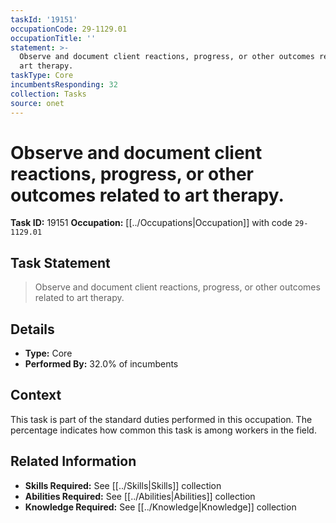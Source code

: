 ```yaml
---
taskId: '19151'
occupationCode: 29-1129.01
occupationTitle: ''
statement: >-
  Observe and document client reactions, progress, or other outcomes related to
  art therapy.
taskType: Core
incumbentsResponding: 32
collection: Tasks
source: onet
---
```

# Observe and document client reactions, progress, or other outcomes related to art therapy.

**Task ID:** 19151
**Occupation:** [[../Occupations|Occupation]] with code `29-1129.01`

## Task Statement

> Observe and document client reactions, progress, or other outcomes related to art therapy.

## Details

- **Type:** Core
- **Performed By:** 32.0% of incumbents

## Context

This task is part of the standard duties performed in this occupation. The percentage indicates how common this task is among workers in the field.

## Related Information

- **Skills Required:** See [[../Skills|Skills]] collection
- **Abilities Required:** See [[../Abilities|Abilities]] collection
- **Knowledge Required:** See [[../Knowledge|Knowledge]] collection
